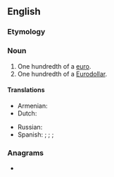 {{also|eurocent}}
==English==

===Etymology===
{{prefix|en|Euro|cent}}

===Noun===
{{en-noun}}

# One hundredth of a [[euro]].
# One hundredth of a [[Eurodollar]].

====Translations====
{{trans-top|one hundredth of a euro}}
* Armenian: {{t|hy|եվրոցենտ|sc=Armn}}
* Dutch: {{t+|nl|eurocent|f}}
{{trans-mid}}
* Russian: {{t+|ru|евроце́нт}}
* Spanish: {{t+|es|cent|m|s}}; {{t+|es|céntimo|m|s}}; {{t+|es|cént.|m|s}} {{qualifier|abbreviation}}; {{t+|es|cts.|m|p}} {{qualifier|abbreviation}}
{{trans-bottom}}

===Anagrams===
* {{anagrams|en|a=ceenortu|cotenure}}